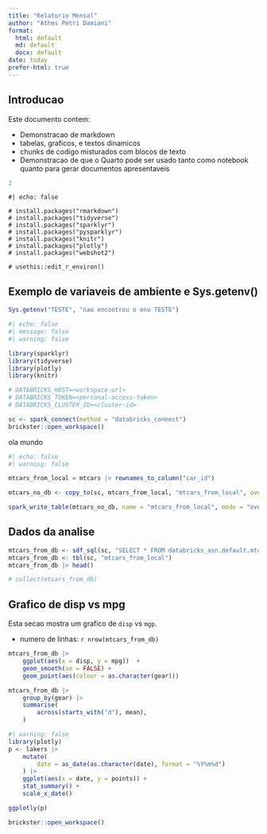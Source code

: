```yaml
---
title: "Relatorio Mensal"
author: "Athos Petri Damiani"
format:
  html: default
  md: default
  docx: default
date: today
prefer-html: true
---
```


## Introducao

Este documento contem:

-   Demonstracao de markdown
-   tabelas, graficos, e textos dinamicos
-   chunks de codigo misturados com blocos de texto
-   Demonstracao de que o Quarto pode ser usado tanto como notebook quanto para gerar documentos apresentaveis

```r
2
```

```{}
#| echo: false

# install.packages("rmarkdown")
# install.packages("tidyverse")
# install.packages("sparklyr")
# install.packages("pysparklyr")
# install.packages("knitr")
# install.packages("plotly")
# install.packages("webshot2")

# usethis::edit_r_environ()
```

## Exemplo de variaveis de ambiente e Sys.getenv()

```r
Sys.getenv("TESTE", "nao encontrou o env TESTE")
```

```r
#| echo: false
#| message: false
#| warning: false

library(sparklyr)
library(tidyverse)
library(plotly)
library(knitr)

# DATABRICKS_HOST=<workspace-url>
# DATABRICKS_TOKEN=<personal-access-token>
# DATABRICKS_CLUSTER_ID=<cluster-id>

sc <- spark_connect(method = "databricks_connect")
brickster::open_workspace()
```

ola mundo

```r
#| echo: false
#| warning: false

mtcars_from_local = mtcars |> rownames_to_column("car_id")

mtcars_no_db <- copy_to(sc, mtcars_from_local, "mtcars_from_local", overwrite = TRUE)

spark_write_table(mtcars_no_db, name = "mtcars_from_local", mode = "overwrite")
```

## Dados da analise

```r
mtcars_from_db <- sdf_sql(sc, "SELECT * FROM databricks_asn.default.mtcars_id")
mtcars_from_db <- tbl(sc, "mtcars_from_local")
mtcars_from_db |> head() 
```

```r
# collect(mtcars_from_db)
```


## Grafico de disp vs mpg

Esta secao mostra um grafico de `disp` vs `mgp`.

-   numero de linhas: `r nrow(mtcars_from_db)`

```r
mtcars_from_db |> 
    ggplot(aes(x = disp, y = mpg))  +
    geom_smooth(se = FALSE) +
    geom_point(aes(colour = as.character(gear)))
```

```r
mtcars_from_db |> 
    group_by(gear) |> 
    summarise(
        across(starts_with("d"), mean),
    ) 
```

```r
#| warning: false
library(plotly)
p <- lakers |> 
    mutate(
        date = as_date(as.character(date), format = "%Y%m%d")
    ) |> 
    ggplot(aes(x = date, y = points)) +
    stat_summary() +
    scale_x_date()

ggplotly(p)
```

```r
brickster::open_workspace()
```

```r

```


